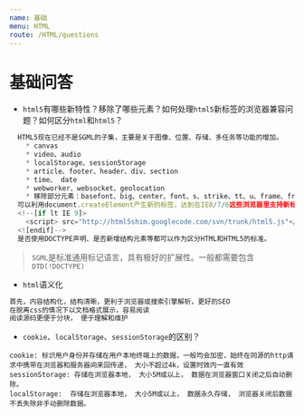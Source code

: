 ```yaml
---
name: 基础
menu: HTML
route: /HTML/questions
---
```


# 基础问答

* `html5`有哪些新特性？移除了哪些元素？如何处理`html5`新标签的浏览器兼容问题？如何区分`html`和`html5`？
```js
  HTML5现在已经不是SGML的子集，主要是关于图像、位置、存储、多任务等功能的增加。
    * canvas
    * video、audio
    * localStorage、sessionStorage
    * article、footer、header、div、section
    * time、 date
    * webworker、websocket、geolocation
    * 移除部分元素：basefont、big、center、font、s、strike、tt、u、frame、frameset、noframes
  可以利用document.createElement产生新的标签，达到在IE8/7/6这些浏览器里支持新标签，但要增加对应的默认样式。也可使用
  <!--[if lt IE 9]>
    <script> src="http://html5shim.googlecode.com/svn/trunk/html5.js"</script>
  <![endif]-->
  是否使用DOCTYPE声明、是否新增结构元素等都可以作为区分HTML和HTML5的标准。
```
> `SGML`是标准通用标记语言，具有极好的扩展性。一般都需要包含`DTD(!DOCTYPE)`   


* `html`语义化
```markdown
首先，内容结构化，结构清晰，更利于浏览器或搜索引擎解析，更好的SEO   
在脱离css的情况下以文档格式展示，容易阅读   
阅读源码更便于分块， 便于理解和维护
```

* `cookie`、`localStorage`、`sessionStorage`的区别？
```
cookie: 标识用户身份并存储在用户本地终端上的数据，一般均会加密，始终在同源的http请求中携带在浏览器和服务器间来回传递， 大小不超过4k，设置时效内一直有效
sessionStorage: 存储在浏览器本地， 大小5M或以上， 数据在浏览器窗口关闭之后自动删除。
localStorage:  存储在浏览器本地， 大小5M或以上， 数据永久存储， 浏览器关闭后数据不丢失除非手动删除数据。
```